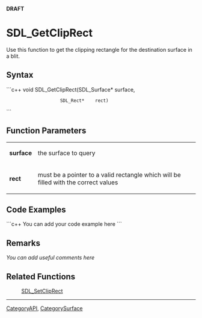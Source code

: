 <!-- pragma section-numbers off -->
<!-- pragma disable-camelcase -->
'''DRAFT'''

= SDL_GetClipRect =
Use this function to get the clipping rectangle for the destination surface in a blit.


== Syntax ==
```c++
void SDL_GetClipRect(SDL_Surface* surface,
                     SDL_Rect*    rect)
```

== Function Parameters ==
{|
|'''surface'''
|the surface to query
|-
|'''rect'''
|must be a pointer to a valid rectangle which will be filled with the correct values
|}

== Code Examples ==
```c++
You can add your code example here
```

== Remarks ==
''You can add useful comments here''

== Related Functions ==
:[[SDL_SetClipRect]]

----
[[CategoryAPI]], [[CategorySurface]]
